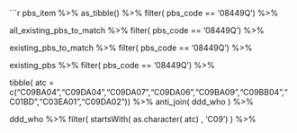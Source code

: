```r

pbs_item %>% 
  as_tibble() %>%
  filter( pbs_code == '08449Q')  %>%

  all_existing_pbs_to_match %>%
filter( pbs_code == '08449Q')  %>%

existing_pbs_to_match %>%
filter( pbs_code == '08449Q')  %>%

existing_pbs %>%
filter( pbs_code == '08449Q')  %>%


tibble( atc = c("C09BA04","C09DA04","C09DA07","C09DA06","C09BA09","C09BB04","C01BD","C03EA01","C09DA02")) %>%
  anti_join( ddd_who ) %>%



ddd_who %>%
filter( startsWith( as.character( atc) , 'C09') ) %>%


